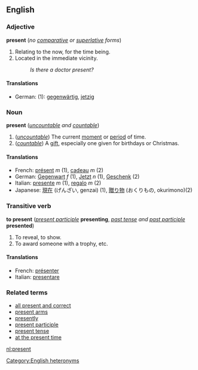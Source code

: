 ==English==
===Adjective===
'''present''' (''no [[comparative]] or [[superlative]] forms'')

#Relating to the now, for the time being.
#Located in the immediate vicinity.
#:''Is there a doctor present?''

====Translations====
*German: (1): [[gegenwärtig]], [[jetzig]] <!--check German translation match this sense-->

===Noun===
'''present''' (''[[uncountable]] and [[countable]]'')

#(''[[uncountable]]'') The current [[moment]] or [[period]] of time.
#(''[[countable]]'') A [[gift]], especially one given for birthdays or Christmas.

====Translations====
*French: [[présent]] ''m'' (1), [[cadeau]] ''m'' (2)
*German: [[Gegenwart]] ''f'' (1), [[Jetzt]] ''n'' (1), [[Geschenk]] (2)
*Italian: [[presente]] ''m'' (1), [[regalo]] ''m'' (2)
*Japanese: [[現在]] (げんざい, genzai) (1), [[贈り物]] (おくりもの, okurimono)(2)

===Transitive verb===
'''to present''' (''[[present participle]]'' '''presenting''', ''[[past tense]] and [[past participle]]'' '''presented''')

#To reveal, to show.
#To award someone with a trophy, etc.

====Translations====
*French: [[présenter]]
*Italian: [[presentare]]

===Related terms===
*[[all present and correct]]
*[[present arms]]
*[[presently]]
*[[present participle]]
*[[present tense]]
*[[at the present time]]

[[Category:English heteronyms]]

[[nl:present]]